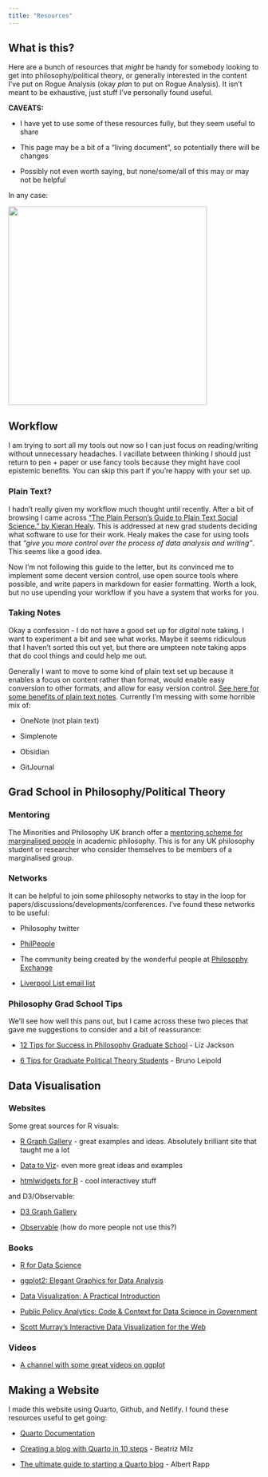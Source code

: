 ```yaml
---
title: "Resources"
---
```


## What is this?

Here are a bunch of resources that *might* be handy for somebody looking to get into philosophy/political theory, or generally interested in the content I've put on Rogue Analysis (okay *plan* to put on Rogue Analysis). It isn't meant to be exhaustive, just stuff I've personally found useful.

**CAVEATS:**

-   I have yet to use some of these resources fully, but they seem useful to share

-   This page may be a bit of a "living document", so potentially there will be changes

-   Possibly not even worth saying, but none/some/all of this may or may not be helpful

In any case:

![](images/Collage_2022-09-09_14_32_45.jpg){fig-align="center" width="398"}

## Workflow

I am trying to sort all my tools out now so I can just focus on reading/writing without unnecessary headaches. I vacillate between thinking I should just return to pen + paper or use fancy tools because they might have cool epistemic benefits. You can skip this part if you're happy with your set up.

### Plain Text?

I hadn't really given my workflow much thought until recently. After a bit of browsing I came across ["The Plain Person's Guide to Plain Text Social Science." by Kieran Healy](https://kieranhealy.org/publications/plain-person-text/). This is addressed at new grad students deciding what software to use for their work. Healy makes the case for using tools that *"give you more control over the process of data analysis and writing"*. This seems like a good idea.

Now I'm not following this guide to the letter, but its convinced me to implement some decent version control, use open source tools where possible, and write papers in markdown for easier formatting. Worth a look, but no use upending your workflow if you have a system that works for you.

### Taking Notes

Okay a confession - I do not have a good set up for *digital* note taking. I want to experiment a bit and see what works. Maybe it seems ridiculous that I haven't sorted this out yet, but there are umpteen note taking apps that do cool things and could help me out.

Generally I want to move to some kind of plain text set up because it enables a focus on content rather than format, would enable easy conversion to other formats, and allow for easy version control. [See here for some benefits of plain text notes](https://plaintext-productivity.net/2-01-why-plaintext-for-notes.html). Currently I'm messing with some horrible mix of:

-   OneNote (not plain text)

-   Simplenote

-   Obsidian

-   GitJournal

## Grad School in Philosophy/Political Theory

### Mentoring

The Minorities and Philosophy UK branch offer a [mentoring scheme for marginalised people](https://www.mapforthegap.org.uk/our-mentor-scheme) in academic philosophy. This is for any UK philosophy student or researcher who consider themselves to be members of a marginalised group.

### Networks

It can be helpful to join some philosophy networks to stay in the loop for papers/discussions/developments/conferences. I've found these networks to be useful:

-   Philosophy twitter

-   [PhilPeople](https://philpeople.org/news)

-   The community being created by the wonderful people at [Philosophy Exchange](https://philosophyexchange.org/)

-   [Liverpool List email list](https://www.liverpool.ac.uk/philosophy/philos-l/)

### Philosophy Grad School Tips

We'll see how well this pans out, but I came across these two pieces that gave me suggestions to consider and a bit of reassurance:

-   [12 Tips for Success in Philosophy Graduate School](http://liz-jackson.com/wp-content/uploads/2020/07/12-tips-for-philosophy-grad-school.pdf) - Liz Jackson

-   [6 Tips for Graduate Political Theory Students](http://justice-everywhere.org/academia/6-tips-for-graduate-political-theory-students/ "6 Tips for Graduate Political Theory Students") - Bruno Leipold

## Data Visualisation

### Websites

Some great sources for R visuals:

-   [R Graph Gallery](https://www.r-graph-gallery.com/index.html) - great examples and ideas. Absolutely brilliant site that taught me a lot

-   [Data to Viz](https://www.data-to-viz.com/)- even more great ideas and examples

-   [htmlwidgets for R](http://gallery.htmlwidgets.org/) - cool interactivey stuff

and D3/Observable:

-   [D3 Graph Gallery](https://d3-graph-gallery.com/)

-   [Observable](https://observablehq.com/explore) (how do more people not use this?)

### Books

-   [R for Data Science](https://r4ds.had.co.nz/)

-   [ggplot2: Elegant Graphics for Data Analysis](https://ggplot2-book.org/)

-   [Data Visualization: A Practical Introduction](https://socviz.co/)

-   [Public Policy Analytics: Code & Context for Data Science in Government](https://urbanspatial.github.io/PublicPolicyAnalytics/index.html#)

-   [Scott Murray's Interactive Data Visualization for the Web](http://www.hdip-data-analytics.com/_media/resources/interactive_data_visualization_for_the_web_2nd_edition.pdf)

### Videos

-   [A channel with some great videos on ggplot](https://www.youtube.com/watch?v=HPJn1CMvtmI)

## Making a Website

I made this website using Quarto, Github, and Netlify. I found these resources useful to get going:

-   [Quarto Documentation](https://quarto.org/docs/websites/)

-   [Creating a blog with Quarto in 10 steps](https://beamilz.com/posts/2022-06-05-creating-a-blog-with-quarto/en/) - Beatriz Milz

-   [The ultimate guide to starting a Quarto blog](https://albert-rapp.de/posts/13_quarto_blog_writing_guide/13_quarto_blog_writing_guide.html) - Albert Rapp
